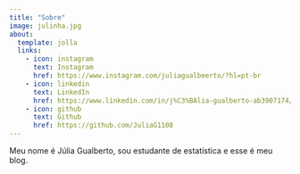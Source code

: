 ```yaml
---
title: "Sobre"
image: julinha.jpg
about:
  template: jolla
  links:
    - icon: instagram
      text: Instagram
      href: https://www.instagram.com/juliagualbeerto/?hl=pt-br
    - icon: linkedin
      text: LinkedIn
      href: https://www.linkedin.com/in/j%C3%BAlia-gualberto-ab3907174/
    - icon: github
      text: Github
      href: https://github.com/JuliaG1108
---
```


Meu nome é Júlia Gualberto, sou estudante de estatística e esse é meu blog.
